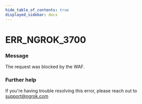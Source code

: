 ```yaml
---
hide_table_of_contents: true
displayed_sidebar: docs
---
```



# ERR_NGROK_3700

### Message

The request was blocked by the WAF.

<ErrorDetails error="err_ngrok_3700" />

### Further help

If you're having trouble resolving this error, please reach out to [support@ngrok.com](mailto:support@ngrok.com?subject=Help%20with%20ERR_NGROK_3700)
